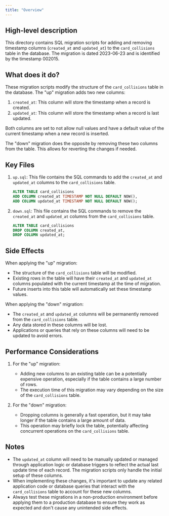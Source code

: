 ```yaml
---
title: "Overview"
---
```


## High-level description
This directory contains SQL migration scripts for adding and removing timestamp columns (`created_at` and `updated_at`) to the `card_collisions` table in the database. The migration is dated 2023-06-23 and is identified by the timestamp 002015.

## What does it do?
These migration scripts modify the structure of the `card_collisions` table in the database. The "up" migration adds two new columns:
1. `created_at`: This column will store the timestamp when a record is created.
2. `updated_at`: This column will store the timestamp when a record is last updated.

Both columns are set to not allow null values and have a default value of the current timestamp when a new record is inserted.

The "down" migration does the opposite by removing these two columns from the table. This allows for reverting the changes if needed.

## Key Files
1. `up.sql`: This file contains the SQL commands to add the `created_at` and `updated_at` columns to the `card_collisions` table.

   ```sql
   ALTER TABLE card_collisions
   ADD COLUMN created_at TIMESTAMP NOT NULL DEFAULT NOW(),
   ADD COLUMN updated_at TIMESTAMP NOT NULL DEFAULT NOW();
   ```

2. `down.sql`: This file contains the SQL commands to remove the `created_at` and `updated_at` columns from the `card_collisions` table.

   ```sql
   ALTER TABLE card_collisions
   DROP COLUMN created_at,
   DROP COLUMN updated_at;
   ```

## Side Effects
When applying the "up" migration:
- The structure of the `card_collisions` table will be modified.
- Existing rows in the table will have their `created_at` and `updated_at` columns populated with the current timestamp at the time of migration.
- Future inserts into this table will automatically set these timestamp values.

When applying the "down" migration:
- The `created_at` and `updated_at` columns will be permanently removed from the `card_collisions` table.
- Any data stored in these columns will be lost.
- Applications or queries that rely on these columns will need to be updated to avoid errors.

## Performance Considerations
1. For the "up" migration:
   - Adding new columns to an existing table can be a potentially expensive operation, especially if the table contains a large number of rows.
   - The execution time of this migration may vary depending on the size of the `card_collisions` table.

2. For the "down" migration:
   - Dropping columns is generally a fast operation, but it may take longer if the table contains a large amount of data.
   - This operation may briefly lock the table, potentially affecting concurrent operations on the `card_collisions` table.

## Notes
- The `updated_at` column will need to be manually updated or managed through application logic or database triggers to reflect the actual last update time of each record. The migration scripts only handle the initial setup of these columns.
- When implementing these changes, it's important to update any related application code or database queries that interact with the `card_collisions` table to account for these new columns.
- Always test these migrations in a non-production environment before applying them to a production database to ensure they work as expected and don't cause any unintended side effects.